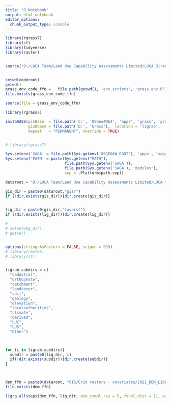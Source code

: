 ```yaml
---
title: "R Notebook"
output: html_notebook
editor_options: 
  chunk_output_type: console
---
```



```r


library(rgrass7)
library(sf)
library(tidyverse)
library(raster)


source("D:/LUCA Team/Land Use Capability Assessments Limited/LUCA Directors - Documents/Code/RCode/ligrab/ligrab_utilities.R")


setwd(coderoot)
getwd()
grass_env_code_ffn =   file.path(getwd(), 'env_scripts', 'grass_env.R')
file.exists(grass_env_code_ffn)

source(file = grass_env_code_ffn)

library(rgrass7)

initGRASS(gisBase  = file.path('C:', 'OSGeo4W64', 'apps', 'grass', 'grass78'),
          gisDbase = file.path('D:', 'Grass'),  location = 'ligrab', 
          mapset   = "PERMANENT", override = TRUE)


# library(rgrass7)

Sys.setenv('SAGA' = file.path(Sys.getenv('OSGEO4W_ROOT'), 'apps', 'saga-ltr'))
Sys.setenv('PATH' = paste(Sys.getenv("PATH"),
                          file.path(Sys.getenv('SAGA')),
                          file.path(Sys.getenv('SAGA'), 'modules'),
                          sep = .Platform$path.sep))


```


```r

dataroot = "D:/LUCA Team/Land Use Capability Assessments Limited/LUCA team site - Documents/LUCA-A/Projects/2021-07-10-LP0038-R_Hart/"

```




```r


gis_dir = paste0(dataroot,"gis/")
if (!dir.exists(gis_dir)){dir.create(gis_dir)}


lig_dir = paste0(gis_dir,"layers/")
if (!dir.exists(lig_dir)){dir.create(lig_dir)}

# 
# setwd(wkg_dir)
# getwd()  


options(stringsAsFactors = FALSE, scipen = 999)
# library(raster)
# library(sf)


ligrab_subdirs = c(
  "cadastral",
  "orthophoto",
  "catchment",
  "landcover",
  "soil",
  "geology",
  "elevation",
  "localauthorities",
  "climate",
  "derived",
  "LUC",
  "LUS",
  "Other")



for (i in ligrab_subdirs){
  subdir = paste0(lig_dir, i)
  if(!dir.exists(subdir)){dir.create(subdir)}
}




```

```r

dem_ffn = paste0(dataroot, "GIS/Grid rasters - covariates/2021_DEM_LiDAR_Omakere_HBRC/merged.tif")
file.exists(dem_ffn)

ligrg.allsteps(dem_ffn, lig_dir, dem_rsmpl_res = 5, focal_dist = 11, area_thresh = 5000)
  
  
```

